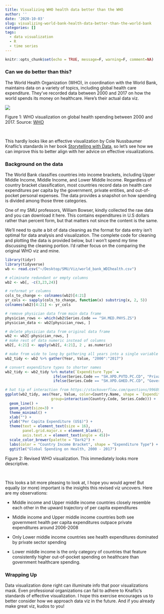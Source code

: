 ```yaml
---
title: Visualizing WHO health data better than the WHO
author: ''
date: '2020-10-03'
slug: visualizing-world-bank-health-data-better-than-the-world-bank
categories: []
tags:
  - data visualization
  - R
  - time series
---
```


```r
knitr::opts_chunk$set(echo = TRUE, message=F, warning=F, comment=NA)
```


### Can we do better than this?

The World Health Organization (WHO), in coordination with the World Bank, maintains data on a variety of topics, including global health care expenditure.  They've recorded data between 2000 and 2017 on how the world spends its money on healthcare.  Here's their actual data viz.

![](/post/2020-10-03-visualizing-world-bank-health-data-better-than-the-world-bank_files/who_health.png)
<p class="caption">
Figure 1: WHO visualization on global health spending between 2000 and 2017.  Source: [WHO](https://apps.who.int/nha/database)
</p>
<br>

This hardly looks like an effective visualization by Cole Nussbaumer Knaflic's standards in her book [Storytelling with Data](https://www.amazon.com/Storytelling-Data-Visualization-Business-Professionals/dp/1119002257), so let's see how we can improve this to better align with her advice on effective visualizations.

### Background on the data

The World Bank classifies countries into income brackets, including Upper Middle Income, Middle Income, and Lower Middle Income.  Regardless of country bracket classification, most countries record data on health care expenditures per capita by the government, private entities, and out-of-pocket personal expenses.  The data provides a snapshot on how spending is divided among those three categories.  

One of my SMU professors, William Bowser, kindly collected the raw data and you can download it here.  This contains expenditures in U.S dollars rather than percent form, but that matters not since the content is the same.  

We'll need to quite a bit of data cleaning as the format for data entry isn't optimal for data analysis and visualization.  The complete code for cleaning and plotting the data is provided below, but I won't spend my time discussing the cleaning portion.  I'd rather focus on the comparing the original WHO viz and mine.

```r
library(tidyr)
library(tidyverse)
wb <- read.csv("~/Desktop/SMU/Viz/world_bank_WDIhealth.csv")

# eliminate redundant or empty columns
wb2 <- wb[, -c(3,23,24)]

# reformat yr columns
cols_to_change <- colnames(wb2)[4:21]
yr_cols <- sapply(cols_to_change, function(x) substring(x, 2, 5))
colnames(wb2)[4:21] <- yr_cols

# remove physician data from main data frame
physician_rows <- which(wb2$Series.Code == "SH.MED.PHYS.ZS")
physician_data <- wb2[physician_rows, ]

# delete physician data from original data frame
wb2 <- wb2[-physician_rows, ]
# make rest of data numeric instead of columns
wb2[, 4:21] <- apply(wb2[, 4:21], 2 , as.numeric)

# make from wide to long by gathering all years into a single variable
wb2_tidy <- wb2 %>% gather(Year, Value, "2000":"2017")

# convert expenditure types to shorter names
wb2_tidy <- wb2_tidy %>% mutate(`Expenditure Type` = 
                      ifelse(Series.Code == "SH.XPD.PVTD.PC.CD", "Private", 
                      ifelse(Series.Code == "SH.XPD.GHED.PC.CD", "Government", "Out-of-pocket")))

# hat tip of interaction from https://stackoverflow.com/questions/9968976/group-by-two-columns-in-ggplot2
ggplot(wb2_tidy, aes(Year, Value, color=Country.Name, shape = `Expenditure Type`,
                     group=interaction(Country.Code, Series.Code))) + 
  geom_line() + 
  geom_point(size=3) + 
  theme_minimal() +
  xlab("") + 
  ylab("Per Capita Expenditure (US$)") +
  theme(text = element_text(size = 16),
        panel.grid.major.x = element_blank(),
        axis.text.x = element_text(angle = 45))+
  scale_color_brewer(palette = "Dark2") + 
  labs(color = "Country Income Bracket", shape = "Expenditure Type") + 
  ggtitle("Global Spending on Health, 2000 - 2017")

```

<p class="caption">
Figure 2: Revised WHO visualization.  This immediately looks more descriptive.
</p>
<br>

This looks a bit more pleasing to look at, I hope you would agree!  But equally (or more) important is the insights this revised viz uncovers.  Here are my observations:

* Middle income and Upper middle income countries closely resemble each other in the upward trajectory of per capita expenditures

* Middle income and Upper middle income countries both see government health per capita expenditures outpace private expenditures around 2006-2008

* Only Lower middle income countries see health expenditures dominated by private sector spending

* Lower middle income is the only category of countries that feature consistently higher out-of-pocket spending on healthcare than government healthcare spending.  


### Wrapping Up

Data visualization done right can illuminate info that poor visualizations mask.  Even professional organizations can fail to adhere to Knaflic's standards of effective visualization. I hope this exercise encourages us to better consider how we approach data viz in the future.  And if you already make great viz, kudos to you!

